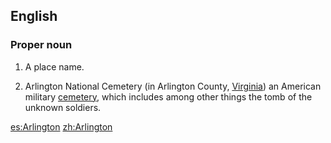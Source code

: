 ==English==
===Proper noun===
{{en-proper-noun}}
{{wikipedia}}

#A place name.
#{{US}} Arlington National Cemetery (in Arlington County, [[Virginia]]) an American military [[cemetery]], which includes among other things the tomb of the unknown soldiers.

[[es:Arlington]]
[[zh:Arlington]]